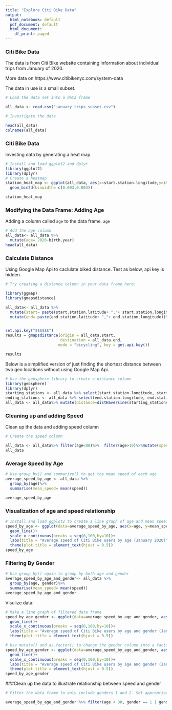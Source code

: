 ```yaml
---
title: "Explore Citi Bike Data"
output:
  html_notebook: default
  pdf_document: default
  html_document:
    df_print: paged
---
```


### Citi Bike Data

The data is from Citi Bike website containing information about individual trips from January of 2020.

More data on https://www.citibikenyc.com/system-data

The data in use is a small subset. 


```r
# Load the data set into a data frame

all_data <- read.csv("january_trips_subset.csv")
```


```r
# Investigate the data

head(all_data)
colnames(all_data)
```


### Citi Bike Data
Investing data by generating a heat map.

```r
# Install and load ggplot2 and dplyr
library(ggplot2)
library(dplyr)
# Create a heatmap
station_heat_map <- ggplot(all_data, aes(x=start.station.longitude,y=start.station.latitude))+
  geom_bin2d(binwidth= c(0.003,0.003))

station_heat_map

```


### Modifying the Data Frame: Adding Age

Adding a column called `age` to the data frame. `age` 

```r
# Add the age column
all_data<- all_data %>% 
  mutate(age= 2020-birth.year)
head(all_data)


```

### Calculate Distance

Using Google Map Api to caclulate biked distance. Test as below, api key is hidden. 

```r
# Try creating a distance column in your data frame here:

library(ggmap)
library(gmapsdistance)

all_data<- all_data %>% 
  mutate(start= paste(start.station.latitude+ ","+ start.station.longitude))%>%
  mutate(end= paste(end.station.latitude+ ","+ end.station.longitude))%>%


set.api.key("$$$$$$")
results = gmapsdistance(origin = all_data.start, 
                        destination = all_data.end, 
                       mode = "bicycling", key = get.api.key())

results

```

Below is a simplified version of just finding the shortest distance between two geo locations without using Google Map Api.

```r
# Use the geosphere library to create a distance column
library(geosphere)
library(dplyr)
starting_stations <- all_data %>% select(start.station.longitude, start.station.latitude)
ending_stations <- all_data %>% select(end.station.longitude, end.station.latitude)
all_data <- all_data%>% mutate(distance=distHaversine(starting_stations,ending_stations))

```

### Cleaning up and adding Speed

Clean up the data and adding speed column

```r
# Create the speed column

all_data <- all_data%>% filter(age<80)%>%  filter(age>10)%>%mutate(speed= distance/tripduration)
all_data
```

### Average Speed by Age



```r
# Use group_by() and summarize() to get the mean speed of each age
average_speed_by_age <- all_data %>% 
  group_by(age)%>%
  summarise(mean_speed= mean(speed))

average_speed_by_age

```

### Visualization of age and speed relationship

```r
# Install and load ggplot2 to create a line graph of age and mean speed
speed_by_age <- ggplot(data=average_speed_by_age, aes(x=age, y=mean_speed))+
  geom_line()+
  scale_x_continuous(breaks = seq(0,100,by=10))+ 
  labs(title = "Average speed of Citi Bike users by age (January 2020)", x = "Age", y = "Average Speed (m/s)") + 
  theme(plot.title = element_text(hjust = 0.5))
speed_by_age
```


### Filtering By Gender


```r
# Use group_by() again to group by both age and gender
average_speed_by_age_and_gender<- all_data %>% 
  group_by(age, gender)%>%
  summarise(mean_speed= mean(speed))
average_speed_by_age_and_gender
```

Visulize data:

```r
# Make a line graph of filtered data frame
speed_by_age_gender <- ggplot(data=average_speed_by_age_and_gender, aes(x=age, y=mean_speed, color=gender))+
  geom_line()+
  scale_x_continuous(breaks = seq(0,100,by=10))+ 
  labs(title = "Average speed of Citi Bike users by age and gender (January 2020)", x = "Age", y = "Average Speed (m/s)") + 
  theme(plot.title = element_text(hjust = 0.5))

# Use mutate() and as.factor() to change the gender column into a factor.
speed_by_age_gender <- ggplot(data=average_speed_by_age_and_gender, aes(x=age, y=mean_speed, color=as.factor(gender)))+
  geom_line()+
  scale_x_continuous(breaks = seq(0,100,by=10))+ 
  labs(title = "Average speed of Citi Bike users by age and gender (January 2020)", x = "Age", y = "Average Speed (m/s)", color='Gender') + 
  theme(plot.title = element_text(hjust = 0.5))
speed_by_age_gender

```




###Clean up the data to illustrate relationship between speed and gender

```r

# Filter the data frame to only include genders 1 and 2. Set appropriate labels for the legend

average_speed_by_age_and_gender %>% filter(age < 80, gender == 1 | gender == 2) %>% ggplot() + geom_line(aes(x = age, y = mean_speed, color=as.factor(gender))) + labs(title = "Average speed of Citi Bike users by age (January 2020)", x = "Age", y = "Average Speed (m/s)") + theme(plot.title = element_text(hjust = 0.5)) + scale_color_discrete(name = "Gender", labels = c("Male Identifying", "Female Identifying"))
```



